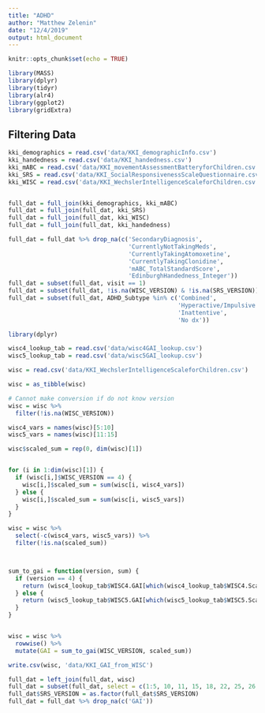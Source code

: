 ```yaml
---
title: "ADHD"
author: "Matthew Zelenin"
date: "12/4/2019"
output: html_document
---
```


```r
knitr::opts_chunk$set(echo = TRUE)
```

```r
library(MASS)
library(dplyr)
library(tidyr)
library(alr4)
library(ggplot2)
library(gridExtra)
```

## Filtering Data

```r
kki_demographics = read.csv('data/KKI_demographicInfo.csv')
kki_handedness = read.csv('data/KKI_handedness.csv')
kki_mABC = read.csv('data/KKI_movementAssessmentBatteryforChildren.csv')
kki_SRS = read.csv('data/KKI_SocialResponsivenessScaleQuestionnaire.csv')
kki_WISC = read.csv('data/KKI_WechslerIntelligenceScaleforChildren.csv')


full_dat = full_join(kki_demographics, kki_mABC)
full_dat = full_join(full_dat, kki_SRS)
full_dat = full_join(full_dat, kki_WISC)
full_dat = full_join(full_dat, kki_handedness)
```

```r
full_dat = full_dat %>% drop_na(c('SecondaryDiagnosis', 
                                  'CurrentlyNotTakingMeds', 
                                  'CurrentlyTakingAtomoxetine', 
                                  'CurrentlyTakingClonidine', 
                                  'mABC_TotalStandardScore', 
                                  'EdinburghHandedness_Integer'))
full_dat = subset(full_dat, visit == 1)
full_dat = subset(full_dat, !is.na(WISC_VERSION) & !is.na(SRS_VERSION))
full_dat = subset(full_dat, ADHD_Subtype %in% c('Combined', 
                                                'Hyperactive/Impulsive', 
                                                'Inattentive', 
                                                'No dx'))
```

```r
library(dplyr)

wisc4_lookup_tab = read.csv('data/wisc4GAI_lookup.csv')
wisc5_lookup_tab = read.csv('data/wisc5GAI_lookup.csv')

wisc = read.csv('data/KKI_WechslerIntelligenceScaleforChildren.csv')

wisc = as_tibble(wisc)

# Cannot make conversion if do not know version
wisc = wisc %>% 
  filter(!is.na(WISC_VERSION))

wisc4_vars = names(wisc)[5:10]
wisc5_vars = names(wisc)[11:15]

wisc$scaled_sum = rep(0, dim(wisc)[1])


for (i in 1:dim(wisc)[1]) {
  if (wisc[i,]$WISC_VERSION == 4) {
    wisc[i,]$scaled_sum = sum(wisc[i, wisc4_vars])
  } else {
    wisc[i,]$scaled_sum = sum(wisc[i, wisc5_vars])
  }
}

wisc = wisc %>%
  select(-c(wisc4_vars, wisc5_vars)) %>%
  filter(!is.na(scaled_sum))



sum_to_gai = function(version, sum) {
  if (version == 4) {
    return (wisc4_lookup_tab$WISC4.GAI[which(wisc4_lookup_tab$WISC4.ScaledSum == sum)])
  } else {
    return (wisc5_lookup_tab$WISC5.GAI[which(wisc5_lookup_tab$WISC5.ScaledSum == sum)])
  }
}


wisc = wisc %>%
  rowwise() %>%
  mutate(GAI = sum_to_gai(WISC_VERSION, scaled_sum))

write.csv(wisc, 'data/KKI_GAI_from_WISC')
```

```r
full_dat = left_join(full_dat, wisc)
full_dat = subset(full_dat, select = c(1:5, 10, 11, 15, 18, 22, 25, 26, 42))
full_dat$SRS_VERSION = as.factor(full_dat$SRS_VERSION)
full_dat = full_dat %>% drop_na(c('GAI'))
```

